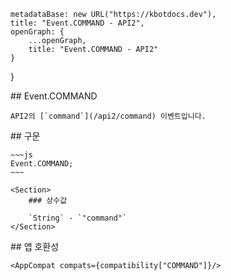 
    metadataBase: new URL("https://kbotdocs.dev"),
    title: "Event.COMMAND - API2",
    openGraph: {
        ...openGraph,
        title: "Event.COMMAND - API2"
    }
}

<Section>
    ## Event.COMMAND

    API2의 [`command`](/api2/command) 이벤트입니다.
</Section>
<Section>
    ## 구문

    ~~~js
    Event.COMMAND;
    ~~~

    <Section>
        ### 상수값

        `String` - `"command"`
    </Section>
</Section>
<Section>
    ## 앱 호환성

    <AppCompat compats={compatibility["COMMAND"]}/>
</Section>